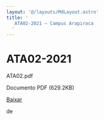 ```yaml
---
layout: '@/layouts/MdLayout.astro'
title: '
   ATA02-2021 — Campus Arapiraca
  '
---
```




ATA02-2021
==========












 ATA02.pdf
   

 Documento PDF
 (629.2KB)
 

[Baixar](https://arapiraca.ufal.br/graduacao/ciencia-da-computacao/documentos/atas-do-colegiado-e-nde/nde/ata02.pdf/%40%40download/file/ATA02.pdf) 



























 de
 

















